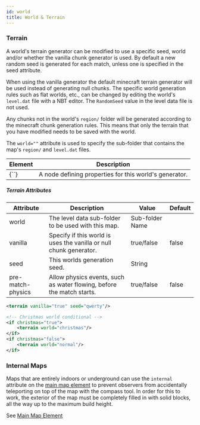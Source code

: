 ```yaml
---
id: world
title: World & Terrain
---
```


### Terrain

A world's terrain generator can be modified to use a specific seed, world and/or whether the vanilla chunk generator is used. By default a new random seed is generated for each match, unless one is specified in the seed attribute.

When using the vanilla generator the default minecraft terrain generator will be used instead of generating null chunks.
The specific world generation rules such as flat worlds, etc., can be changed by editing the world's `level.dat` file with a NBT editor. The `RandomSeed` value in the level data file is not used.

Any chunks not in the world's `region/` folder will be generated according to the minecraft chunk generation rules. This means that only the terrain that you have modified needs to be saved with the world.

The `world=""` attribute is used to specify the sub-folder that contains the map's `region/` and `level.dat` files.

<div className="table-container">
  <table>
    <thead>
      <tr>
        <th>Element</th>
        <th>Description</th>
      </tr>
    </thead>
    <tbody>
      <tr>
        <td>
          <label>{`<terrain />`}</label>
        </td>
        <td>A node defining properties for this world's generator.</td>
      </tr>
    </tbody>
  </table>
</div>

##### Terrain Attributes

<div className="table-container">
  <table>
    <thead>
      <tr>
        <th>Attribute</th>
        <th>Description</th>
        <th>Value</th>
        <th>Default</th>
      </tr>
    </thead>
    <tbody>
      <tr>
        <td>
          <label>world</label>
        </td>
        <td>The level data sub-folder to be used with this map.</td>
        <td>
          <span className="badge badge--primary">Sub-folder Name</span>
        </td>
        <td></td>
      </tr>
      <tr>
        <td>
          <label>vanilla</label>
        </td>
        <td>
          Specify if this world is uses the vanilla or null chunk generator.
        </td>
        <td>
          <span className="badge badge--primary">true/false</span>
        </td>
        <td>false</td>
      </tr>
      <tr>
        <td>
          <label>seed</label>
        </td>
        <td>This worlds generation seed.</td>
        <td>
          <span className="badge badge--primary">String</span>
        </td>
        <td></td>
      </tr>
      <tr>
        <td>
          <label>pre-match-physics</label>
        </td>
        <td>
          Allow physics events, such as water flowing, before the match starts.
        </td>
        <td>
          <span className="badge badge--primary">true/false</span>
        </td>
        <td>false</td>
      </tr>
    </tbody>
  </table>
</div>

```xml
<terrain vanilla="true" seed="qwerty"/>

<!-- Christmas world conditional -->
<if christmas="true">
    <terrain world="christmas"/>
</if>
<if christmas="false">
    <terrain world="normal"/>
</if>
```

### Internal Maps

Maps that are entirely indoors or underground can use the `internal` attribute on the [main map element](/docs/modules/general/main)
to prevent observers from accidentally teleporting on top of the map with the compass tool.
In order for this to work, the exterior of the map must be completely filled in with solid blocks,
all the way up to the maximum build height.

See [Main Map Element](/docs/modules/general/main)
